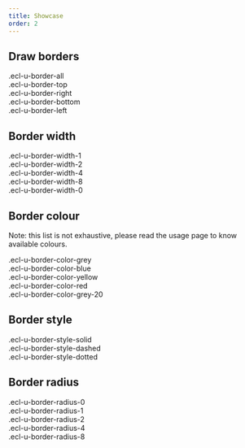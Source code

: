 ```yaml
---
title: Showcase
order: 2
---
```



## Draw borders

<Playground>
  <div className="demo-item ecl-u-border-all">.ecl-u-border-all</div>
  <div className="demo-item ecl-u-border-top">.ecl-u-border-top</div>
  <div className="demo-item ecl-u-border-right">.ecl-u-border-right</div>
  <div className="demo-item ecl-u-border-bottom">.ecl-u-border-bottom</div>
  <div className="demo-item ecl-u-border-left">.ecl-u-border-left</div>
</Playground>

## Border width

<Playground>
  <div className="demo-item ecl-u-border-all ecl-u-border-width-1">
    .ecl-u-border-width-1
  </div>
  <div className="demo-item ecl-u-border-all ecl-u-border-width-2">
    .ecl-u-border-width-2
  </div>
  <div className="demo-item ecl-u-border-all ecl-u-border-width-4">
    .ecl-u-border-width-4
  </div>
  <div className="demo-item ecl-u-border-all ecl-u-border-width-8">
    .ecl-u-border-width-8
  </div>
  <div className="demo-item ecl-u-border-all ecl-u-border-width-0">
    .ecl-u-border-width-0
  </div>
</Playground>

## Border colour

Note: this list is not exhaustive, please read the usage page to know available colours.

<Playground>
  <div className="demo-item ecl-u-border-all ecl-u-border-width-2 ecl-u-border-color-grey">
    .ecl-u-border-color-grey
  </div>
  <div className="demo-item ecl-u-border-all ecl-u-border-width-2 ecl-u-border-color-blue">
    .ecl-u-border-color-blue
  </div>
  <div className="demo-item ecl-u-border-all ecl-u-border-width-2 ecl-u-border-color-yellow">
    .ecl-u-border-color-yellow
  </div>
  <div className="demo-item ecl-u-border-all ecl-u-border-width-2 ecl-u-border-color-red">
    .ecl-u-border-color-red
  </div>
  <div className="demo-item ecl-u-border-all ecl-u-border-width-2 ecl-u-border-color-grey-20">
    .ecl-u-border-color-grey-20
  </div>
</Playground>

## Border style

<Playground>
  <div className="demo-item ecl-u-border-all ecl-u-border-style-solid">
    .ecl-u-border-style-solid
  </div>
  <div className="demo-item ecl-u-border-all ecl-u-border-style-dashed">
    .ecl-u-border-style-dashed
  </div>
  <div className="demo-item ecl-u-border-all ecl-u-border-style-dotted">
    .ecl-u-border-style-dotted
  </div>
</Playground>

## Border radius

<Playground>
  <div className="demo-item ecl-u-border-all ecl-u-border-radius-0">
    .ecl-u-border-radius-0
  </div>
  <div className="demo-item ecl-u-border-all ecl-u-border-radius-1">
    .ecl-u-border-radius-1
  </div>
  <div className="demo-item ecl-u-border-all ecl-u-border-radius-2">
    .ecl-u-border-radius-2
  </div>
  <div className="demo-item ecl-u-border-all ecl-u-border-radius-4">
    .ecl-u-border-radius-4
  </div>
  <div className="demo-item ecl-u-border-all ecl-u-border-radius-8">
    .ecl-u-border-radius-8
  </div>
</Playground>

